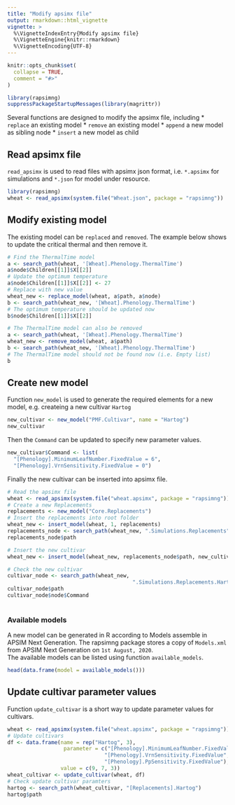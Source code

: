 ---
title: "Modify apsimx file"
output: rmarkdown::html_vignette
vignette: >
  %\VignetteIndexEntry{Modify apsimx file}
  %\VignetteEngine{knitr::rmarkdown}
  %\VignetteEncoding{UTF-8}
---

```{r, include = FALSE, warning=FALSE, error=FALSE, message=FALSE}
knitr::opts_chunk$set(
  collapse = TRUE,
  comment = "#>"
)
```

```{r setup, echo=FALSE, warning=FALSE, error=FALSE, message=FALSE}
library(rapsimng)
suppressPackageStartupMessages(library(magrittr))
```

Several functions are designed to modify the apsimx file, including
* `replace` an existing model
* `remove` an existing model
* `append` a new model as sibling node
* `insert` a new model as child



## Read apsimx file

`read_apsimx` is used to read files with apsimx json format, i.e. `*.apsimx` for simulations and `*.json` for model under resource.

```{r read-apsimx}
library(rapsimng)
wheat <- read_apsimx(system.file("Wheat.json", package = "rapsimng"))
```

## Modify existing model
The existing model can be `replaced` and `removed`. The example below shows to update the critical thermal and then remove it.


```{r}
# Find the ThermalTime model 
a <- search_path(wheat, '[Wheat].Phenology.ThermalTime')
a$node$Children[[1]]$X[[2]]
# Update the optimum temperature
a$node$Children[[1]]$X[[2]] <- 27
# Replace with new value
wheat_new <- replace_model(wheat, a$path, a$node)
b <- search_path(wheat_new, '[Wheat].Phenology.ThermalTime')
# The optimum temperature should be updated now
b$node$Children[[1]]$X[[2]]

# The ThermalTime model can also be removed
a <- search_path(wheat, '[Wheat].Phenology.ThermalTime')
wheat_new <- remove_model(wheat, a$path)
b <- search_path(wheat_new, '[Wheat].Phenology.ThermalTime')
# The ThermalTime model should not be found now (i.e. Empty list)
b
```


## Create new model

Function `new_model` is used to generate the required elements for a new model, e.g. createing a new cultivar `Hartog`

```{r}
new_cultivar <- new_model("PMF.Cultivar", name = "Hartog")
new_cultivar
```

Then the `Command` can be updated to specify new parameter values.

```{r}
new_cultivar$Command <- list(
  "[Phenology].MinimumLeafNumber.FixedValue = 6",
  "[Phenology].VrnSensitivity.FixedValue = 0")
```

Finally the new cultivar can be inserted into apsimx file.

```{r}
# Read the apsimx file
wheat <- read_apsimx(system.file("wheat.apsimx", package = "rapsimng"))
# Create a new Replacements
replacements <- new_model("Core.Replacements")
# Insert the replacements into root folder
wheat_new <- insert_model(wheat, 1, replacements)
replacements_node <- search_path(wheat_new, ".Simulations.Replacements")
replacements_node$path

# Insert the new cultivar
wheat_new <- insert_model(wheat_new, replacements_node$path, new_cultivar)

# Check the new cultivar
cultivar_node <- search_path(wheat_new,
                                        ".Simulations.Replacements.Hartog")
cultivar_node$path
cultivar_node$node$Command
    
```


### Available models

A new model can be generated in R according to Models assemble in APSIM Next Generation. The rapsimng package stores a copy of `Models.xml` from APSIM Next Generation on `1st August, 2020`.  
The available models can be listed using function `available_models`.

```{r}
head(data.frame(model = available_models()))
```

## Update cultivar parameter values

Function `update_cultivar` is a short way to update parameter values for cultivars.

```{r}
wheat <- read_apsimx(system.file("wheat.apsimx", package = "rapsimng"))
# Update cultivars
df <- data.frame(name = rep("Hartog", 3),
                  parameter = c("[Phenology].MinimumLeafNumber.FixedValue",
                               "[Phenology].VrnSensitivity.FixedValue",
                               "[Phenology].PpSensitivity.FixedValue"),
                 value = c(9, 7, 3))
wheat_cultivar <- update_cultivar(wheat, df)
# Check update cultivar paramters
hartog <- search_path(wheat_cultivar, "[Replacements].Hartog")
hartog$path
```

